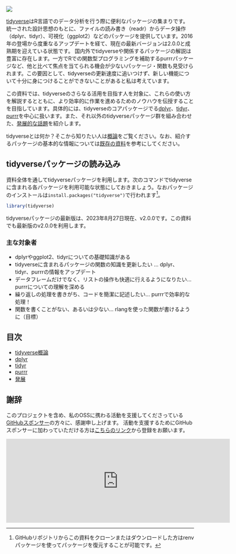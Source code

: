![](images/cover.jpeg){fig-align="center"}

[tidyverse](https://www.tidyverse.org)はR言語でのデータ分析を行う際に便利なパッケージの集まりです。
統一された設計思想のもとに、ファイルの読み書き（readr）からデータ操作（dplyr、tidyr）、可視化（ggplot2）などのパッケージを提供しています。2016年の登場から度重なるアップデートを経て、現在の最新バージョンは2.0.0と成熟期を迎えている状態です。
国内外でtidyverseや関係するパッケージの解説は豊富に存在します。一方でRでの関数型プログラミングを補助するpurrrパッケージなど、他と比べて焦点を当てられる機会が少ないパッケージ・関数も見受けられます。この要因として、tidyverseの更新速度に追いつけず、新しい機能について十分に身につけることができないことがあると私は考えています。

この資料では、tidyverseのさらなる活用を目指す人を対象に、これらの使い方を解説するとともに、より効率的に作業を進めるためのノウハウを伝授することを目指しています。具体的には、tidyverseのコアパッケージでる[dplyr](sessions/01_dplyr.qmd)、[tidyr](sessions/02_tidyr.qmd)、[purrr](sessions/03_purrr.qmd)を中心に扱います。また、それ以外のtidyverseパッケージ群を組み合わせた、[発展的な話題](sessions/04_advanced.qmd)を紹介します。

tidyverseとは何か？そこから知りたい人は[概論](sessions/00_tidyverse.qmd)をご覧ください。なお、紹介するパッケージの基本的な情報については[既存の資料](references.qmd)を参考にしてください。

## tidyverseパッケージの読み込み

資料全体を通してtidyverseパッケージを利用します。次のコマンドでtidyverseに含まれる各パッケージを利用可能な状態にしておきましょう。なおパッケージのインストールは`install.packages("tidyverse")`で行われます[^1]。

```r
library(tidyverse)
```

tidyverseパッケージの最新版は、2023年8月27日現在、v2.0.0です。この資料でも最新版のv2.0.0を利用します。

[^1]: GitHubリポジトリからこの資料をクローンまたはダウンロードした方はrenvパッケージを使ってパッケージを復元することが可能です。

### 主な対象者

- dplyrやggplot2、tidyrについての基礎知識がある
- tidyverseに含まれるパッケージの関数の知識を更新したい ... dplyr、tidyr、purrrの情報をアップデート
- データフレームだけでなく、リストの操作も快適に行えるようになりたい... purrrについての理解を深める
- 繰り返しの処理を書きがち、コードを簡潔に記述したい... purrrで効率的な処理！
- 関数を書くことがない、あるいは少ない... rlangを使った関数が書けるように（目標）

## 目次

- [tidyverse概論](sessions/00_tidyverse.qmd)
- [dplyr](sessions/01_dplyr.qmd)
- [tidyr](sessions/02_tidyr.qmd)
- [purrr](sessions/03_purrr.qmd)
- [発展](sessions/04_advanced.qmd)

## 謝辞

このプロジェクトを含め、私のOSSに携わる活動を支援してくださっている[GitHubスポンサー](https://github.com/sponsors/uribo)の方々に、感謝申し上げます。
活動を支援するためにGitHubスポンサーに加わっていただける方は[こちらのリンク](https://github.com/sponsors/uribo)から登録をお願います。

<iframe src="https://github.com/sponsors/uribo/card" title="Sponsor uribo" height="225" width="600" style="border: 0;"></iframe>
